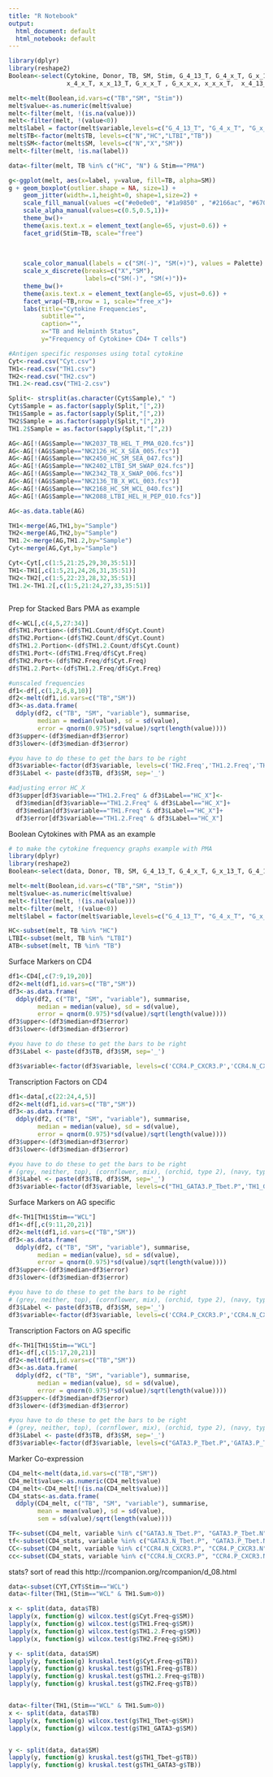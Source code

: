 ```yaml
---
title: "R Notebook"
output:
  html_document: default
  html_notebook: default
---
```



```r
library(dplyr)
library(reshape2)
Boolean<-select(Cytokine, Donor, TB, SM, Stim, G_4_13_T, G_4_x_T, G_x_13_T, G_4_13_x, x_4_13_T, G_4_x_x, G_x_13_x,
                x_4_x_T, x_x_13_T, G_x_x_T , G_x_x_x, x_x_x_T,  x_4_13_x, x_4_x_x, x_x_13_x)

melt<-melt(Boolean,id.vars=c("TB","SM", "Stim"))
melt$value<-as.numeric(melt$value)
melt<-filter(melt, !(is.na(value)))
melt<-filter(melt, !(value<0))
melt$label = factor(melt$variable,levels=c("G_4_13_T", "G_4_x_T", "G_x_13_T", "G_4_13_x", "x_4_13_T","G_4_x_x", "G_x_13_x","x_4_x_T","x_x_13_T", "G_x_x_T" , "G_x_x_x","x_x_x_T",  "x_4_13_x","x_4_x_x", "x_x_13_x"))
melt$TB<-factor(melt$TB, levels=c("N","HC","LTBI","TB"))
melt$SM<-factor(melt$SM, levels=c("N","X","SM"))
melt<-filter(melt, !is.na(label))

data<-filter(melt, TB %in% c("HC", "N") & Stim=="PMA")

g<-ggplot(melt, aes(x=label, y=value, fill=TB, alpha=SM))
g + geom_boxplot(outlier.shape = NA, size=1) + 
    geom_jitter(width=.1,height=0, shape=1,size=2) +
    scale_fill_manual(values =c("#e0e0e0", "#1a9850" , "#2166ac", "#67001f"))+
    scale_alpha_manual(values=c(0.5,0.5,1))+
    theme_bw()+
    theme(axis.text.x = element_text(angle=65, vjust=0.6)) + 
    facet_grid(Stim~TB, scale="free")
    
    
    
    scale_color_manual(labels = c("SM(-)", "SM(+)"), values = Palette) +
    scale_x_discrete(breaks=c("X","SM"),
                     labels=c("SM(-)", "SM(+)"))+
    theme_bw()+
    theme(axis.text.x = element_text(angle=65, vjust=0.6)) + 
    facet_wrap(~TB,nrow = 1, scale="free_x")+
    labs(title="Cytokine Frequencies", 
         subtitle="",
         caption="",
         x="TB and Helminth Status",
         y="Frequency of Cytokine+ CD4+ T cells")
```


```r
#Antigen specific responses using total cytokine
Cyt<-read.csv("Cyt.csv")
TH1<-read.csv("TH1.csv")
TH2<-read.csv("TH2.csv")
TH1.2<-read.csv("TH1-2.csv")

Split<- strsplit(as.character(Cyt$Sample)," ")
Cyt$Sample = as.factor(sapply(Split,"[",2))
TH1$Sample = as.factor(sapply(Split,"[",2))
TH2$Sample = as.factor(sapply(Split,"[",2))
TH1.2$Sample = as.factor(sapply(Split,"[",2))

AG<-AG[!(AG$Sample=="NK2037_TB_HEL_T_PMA_020.fcs")]
AG<-AG[!(AG$Sample=="NK2126_HC_X_SEA_005.fcs")]
AG<-AG[!(AG$Sample=="NK2450_HC_SM_SEA_047.fcs")]
AG<-AG[!(AG$Sample=="NK2402_LTBI_SM_SWAP_024.fcs")]
AG<-AG[!(AG$Sample=="NK2342_TB_X_SWAP_006.fcs")]
AG<-AG[!(AG$Sample=="NK2136_TB_X_WCL_003.fcs")]
AG<-AG[!(AG$Sample=="NK2168_HC_SM_WCL_040.fcs")]
AG<-AG[!(AG$Sample=="NK2088_LTBI_HEL_H_PEP_010.fcs")]

AG<-as.data.table(AG)

TH1<-merge(AG,TH1,by="Sample")
TH2<-merge(AG,TH2,by="Sample")
TH1.2<-merge(AG,TH1.2,by="Sample")
Cyt<-merge(AG,Cyt,by="Sample")

Cyt<-Cyt[,c(1:5,21:25,29,30,35:51)]
TH1<-TH1[,c(1:5,21,24,26,31,35:51)]
TH2<-TH2[,c(1:5,22:23,28,32,35:51)]
TH1.2<-TH1.2[,c(1:5,21:24,27,33,35:51)]

```


```r

```


Prep for Stacked Bars PMA as example
```r
df<-WCL[,c(4,5,27:34)]
df$TH1.Portion<-(df$TH1.Count/df$Cyt.Count)
df$TH2.Portion<-(df$TH2.Count/df$Cyt.Count)
df$TH1.2.Portion<-(df$TH1.2.Count/df$Cyt.Count)
df$TH1.Port<-(df$TH1.Freq/df$Cyt.Freq)
df$TH2.Port<-(df$TH2.Freq/df$Cyt.Freq)
df$TH1.2.Port<-(df$TH1.2.Freq/df$Cyt.Freq)

#unscaled frequencies
df1<-df[,c(1,2,6,8,10)]
df2<-melt(df1,id.vars=c("TB","SM"))
df3<-as.data.frame(
  ddply(df2, c("TB", "SM", "variable"), summarise,
        median = median(value), sd = sd(value),
        error = qnorm(0.975)*sd(value)/sqrt(length(value))))
df3$upper<-(df3$median+df3$error)
df3$lower<-(df3$median-df3$error)

#you have to do these to get the bars to be right
df3$variable<-factor(df3$variable, levels=c('TH2.Freq','TH1.2.Freq','TH1.Freq',ordered=TRUE))
df3$Label <- paste(df3$TB, df3$SM, sep='_')

#adjusting error HC_X
df3$upper[df3$variable=="TH1.2.Freq" & df3$Label=="HC_X"]<-
  df3$median[df3$variable=="TH1.2.Freq" & df3$Label=="HC_X"]+
  df3$median[df3$variable=="TH1.Freq" & df3$Label=="HC_X"]+
  df3$error[df3$variable=="TH1.2.Freq" & df3$Label=="HC_X"]

```

Boolean Cytokines with PMA as an example
```r
# to make the cytokine frequency graphs example with PMA
library(dplyr)
library(reshape2)
Boolean<-select(data, Donor, TB, SM, G_4_13_T, G_4_x_T, G_x_13_T, G_4_13_x, x_4_13_T,G_4_x_x, G_x_13_x,x_4_x_T,x_x_13_T, G_x_x_T , G_x_x_x,x_x_x_T,  x_4_13_x,x_4_x_x, x_x_13_x)

melt<-melt(Boolean,id.vars=c("TB","SM", "Stim"))
melt$value<-as.numeric(melt$value)
melt<-filter(melt, !(is.na(value)))
melt<-filter(melt, !(value<0))
melt$label = factor(melt$variable,levels=c("G_4_13_T", "G_4_x_T", "G_x_13_T", "G_4_13_x", "x_4_13_T","G_4_x_x", "G_x_13_x","x_4_x_T","x_x_13_T", "G_x_x_T" , "G_x_x_x","x_x_x_T",  "x_4_13_x","x_4_x_x", "x_x_13_x"))

HC<-subset(melt, TB %in% "HC")
LTBI<-subset(melt, TB %in% "LTBI")
ATB<-subset(melt, TB %in% "TB")

```

Surface Markers on CD4
```r
df1<-CD4[,c(7:9,19,20)]
df2<-melt(df1,id.vars=c("TB","SM"))
df3<-as.data.frame(
  ddply(df2, c("TB", "SM", "variable"), summarise,
        median = median(value), sd = sd(value),
        error = qnorm(0.975)*sd(value)/sqrt(length(value))))
df3$upper<-(df3$median+df3$error)
df3$lower<-(df3$median-df3$error)

#you have to do these to get the bars to be right
df3$Label <- paste(df3$TB, df3$SM, sep='_')

df3$variable<-factor(df3$variable, levels=c('CCR4.P_CXCR3.P','CCR4.N_CXCR3.P','CCR4.P_CXCR3.N', ordered=TRUE))
```

Transcription Factors on CD4
```r
df1<-data[,c(22:24,4,5)]
df2<-melt(df1,id.vars=c("TB","SM"))
df3<-as.data.frame(
  ddply(df2, c("TB", "SM", "variable"), summarise,
        median = median(value), sd = sd(value),
        error = qnorm(0.975)*sd(value)/sqrt(length(value))))
df3$upper<-(df3$median+df3$error)
df3$lower<-(df3$median-df3$error)

#you have to do these to get the bars to be right
# (grey, neither, top), (cornflower, mix), (orchid, type 2), (navy, type 1, bottom)
df3$Label <- paste(df3$TB, df3$SM, sep='_')
df3$variable<-factor(df3$variable, levels=c("TH1_GATA3.P_Tbet.P",'TH1_GATA3.P_Tbet.N','TH1_GATA3.N_Tbet.P', ordered=TRUE))
``` 
Surface Markers on AG specific
```r
df<-TH1[TH1$Stim=="WCL"]
df1<-df[,c(9:11,20,21)]
df2<-melt(df1,id.vars=c("TB","SM"))
df3<-as.data.frame(
  ddply(df2, c("TB", "SM", "variable"), summarise,
        median = median(value), sd = sd(value),
        error = qnorm(0.975)*sd(value)/sqrt(length(value))))
df3$upper<-(df3$median+df3$error)
df3$lower<-(df3$median-df3$error)

#you have to do these to get the bars to be right
# (grey, neither, top), (cornflower, mix), (orchid, type 2), (navy, type 1, bottom)
df3$Label <- paste(df3$TB, df3$SM, sep='_')
df3$variable<-factor(df3$variable, levels=c('CCR4.P_CXCR3.P','CCR4.N_CXCR3.P','CCR4.P_CXCR3.N', ordered=TRUE))
```

Transcription Factors on AG specific
```r
df<-TH1[TH1$Stim=="WCL"]
df1<-df[,c(15:17,20,21)]
df2<-melt(df1,id.vars=c("TB","SM"))
df3<-as.data.frame(
  ddply(df2, c("TB", "SM", "variable"), summarise,
        median = median(value), sd = sd(value),
        error = qnorm(0.975)*sd(value)/sqrt(length(value))))
df3$upper<-(df3$median+df3$error)
df3$lower<-(df3$median-df3$error)

#you have to do these to get the bars to be right
# (grey, neither, top), (cornflower, mix), (orchid, type 2), (navy, type 1, bottom)
df3$Label <- paste(df3$TB, df3$SM, sep='_')
df3$variable<-factor(df3$variable, levels=c("GATA3.P_Tbet.P",'GATA3.P_Tbet.N','GATA3.N_Tbet.P', ordered=TRUE))
```


Marker Co-expression
```r
CD4_melt<-melt(data,id.vars=c("TB","SM"))
CD4_melt$value<-as.numeric(CD4_melt$value)
CD4_melt<-CD4_melt[!(is.na(CD4_melt$value))]
CD4_stats<-as.data.frame(
  ddply(CD4_melt, c("TB", "SM", "variable"), summarise,
        mean = mean(value), sd = sd(value),
        sem = sd(value)/sqrt(length(value))))

TF<-subset(CD4_melt, variable %in% c("GATA3.N_Tbet.P", "GATA3.P_Tbet.N", "GATA3.P_Tbet.P"))
tf<-subset(CD4_stats, variable %in% c("GATA3.N_Tbet.P", "GATA3.P_Tbet.N", "GATA3.P_Tbet.P"))
CC<-subset(CD4_melt, variable %in% c("CCR4.N_CXCR3.P", "CCR4.P_CXCR3.N", "CCR4.P_CXCR3.P"))
cc<-subset(CD4_stats, variable %in% c("CCR4.N_CXCR3.P", "CCR4.P_CXCR3.N", "CCR4.P_CXCR3.P","CCR4.N_CXCR3.N"))
```

stats? sort of read this http://rcompanion.org/rcompanion/d_08.html
```r
data<-subset(CYT,CYT$Stim=="WCL")
data<-filter(TH1,(Stim=="WCL" & TH1.Sum>0))

x <- split(data, data$TB)
lapply(x, function(g) wilcox.test(g$Cyt.Freq~g$SM))
lapply(x, function(g) wilcox.test(g$TH1.Freq~g$SM))
lapply(x, function(g) wilcox.test(g$TH1.2.Freq~g$SM))
lapply(x, function(g) wilcox.test(g$TH2.Freq~g$SM))

y <- split(data, data$SM)
lapply(y, function(g) kruskal.test(g$Cyt.Freq~g$TB))
lapply(y, function(g) kruskal.test(g$TH1.Freq~g$TB))
lapply(y, function(g) kruskal.test(g$TH1.2.Freq~g$TB))
lapply(y, function(g) kruskal.test(g$TH2.Freq~g$TB))


data<-filter(TH1,(Stim=="WCL" & TH1.Sum>0))
x <- split(data, data$TB)
lapply(x, function(g) wilcox.test(g$TH1_Tbet~g$SM))
lapply(x, function(g) wilcox.test(g$TH1_GATA3~g$SM))


y <- split(data, data$SM)
lapply(y, function(g) kruskal.test(g$TH1_Tbet~g$TB))
lapply(y, function(g) kruskal.test(g$TH1_GATA3~g$TB))
```
